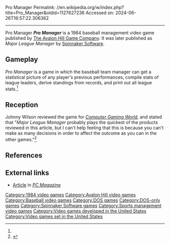Pro Manager
Permalink: //en.wikipedia.org/w/index.php?title=Pro_Manager&oldid=1127627236
Accessed on: 2024-06-26T16:57:22.306362



------
Pro Manager
{{Short description|1984 video game}}
{{Italic title}}
{{Orphan|date=October 2020}}
{{Infobox video game
| collapsible = 
| state = 
| italic title = 
| title = Pro Manager
| image = ProManager cover.jpg
| alt = 
| caption = 
| developer = [[The Avalon Hill Game Company]]
| publisher = [[The Avalon Hill Game Company]]; [[Spinnaker Software]]
| series = 
| engine = 
| platforms = [[DOS]]
| released = 1984
| genre = 
| modes = 
}}
'''''Pro Manager''''' is a 1984 baseball management video game published by [[The Avalon Hill Game Company]].  It was later published as ''Major League Manager'' by [[Spinnaker Software]].

==Gameplay==
''Pro Manager'' is a game in which the baseball team manager can get a statistical picture of any player's previous performances, compile stats of league leaders, derive standings from records, and print out all league stats.<ref name="CGW36"/>

==Reception==
Johnny Wilson reviewed the game for ''[[Computer Gaming World]]'', and stated that "''Major League Manager'' probably plays the quickest of the products reviewed in this article, but I can't help feeling that this is because you can't make as many decisions in order to affect the outcome as you can in the other games."<ref name="CGW36">{{cite magazine |last=Wilson |first=Johnny |title=Baseball Fever |magazine=Computer Gaming World |date=April 1987 |volume=1 |issue=36 |pages=8}}</ref>

==References==
{{reflist}}

==External links==
*[https://archive.org/details/PC-Mag-1985-07-09/page/n51/mode/2up Article] in ''[[PC Magazine]]''

[[Category:1984 video games]]
[[Category:Avalon Hill video games]]
[[Category:Baseball video games]]
[[Category:DOS games]]
[[Category:DOS-only games]]
[[Category:Spinnaker Software games]]
[[Category:Sports management video games]]
[[Category:Video games developed in the United States]]
[[Category:Video games set in the United States]]